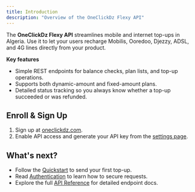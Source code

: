 ```yaml
---
title: Introduction
description: "Overview of the OneClickDz Flexy API"
---
```


The **OneClickDz Flexy API** streamlines mobile and internet top-ups in Algeria. Use it to let your users recharge Mobilis, Ooredoo, Djezzy, ADSL, and 4G lines directly from your product.

**Key features**

- Simple REST endpoints for balance checks, plan lists, and top-up operations.
- Supports both dynamic-amount and fixed-amount plans.
- Detailed status tracking so you always know whether a top-up succeeded or was refunded.

## Enroll & Sign Up

1. Sign up at [oneclickdz.com](https://oneclickdz.com/).
2. Enable API access and generate your API key from the [settings page](https://oneclickdz.com/#/settings).

## What's next?

- Follow the [Quickstart](/quickstart) to send your first top-up.
- Read [Authentication](/authentication) to learn how to secure requests.
- Explore the full [API Reference](/api-reference/introduction) for detailed endpoint docs.
